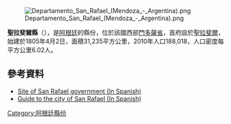 [[Image:Departamento_San_Rafael_(Mendoza_-_Argentina).png|right]]

{{coord|34|37|S|68|19|W|display=title}}

'''聖拉斐爾縣'''（{{lang-es|Departamento San Rafael}}），是[[阿根廷|阿根廷]]的縣份，位於該國西部[[門多薩省|門多薩省]]，首府設於[[聖拉斐爾_(門多薩省)|聖拉斐爾]]，始建於1805年4月2日，面積31,235平方公里，2010年人口188,018，人口密度每平方公里6.02人。

==參考資料==
* [https://web.archive.org/web/20080723185213/http://www.sanrafael.gov.ar/ Site of San Rafael government (In Spanish)]
* [http://www.sanrafael.com.ar/ Guide to the city of San Rafael (In Spanish)]

{{Argentina-geo-stub}}
[[Category:阿根廷縣份|Category:阿根廷縣份]]